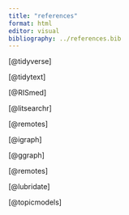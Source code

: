 ```yaml
---
title: "references"
format: html
editor: visual
bibliography: ../references.bib
---
```


[@tidyverse]

[@tidytext]

[@RISmed]

[@litsearchr]

[@remotes]

[@igraph]

[@ggraph]

[@remotes]

[@lubridate]

[@topicmodels]
